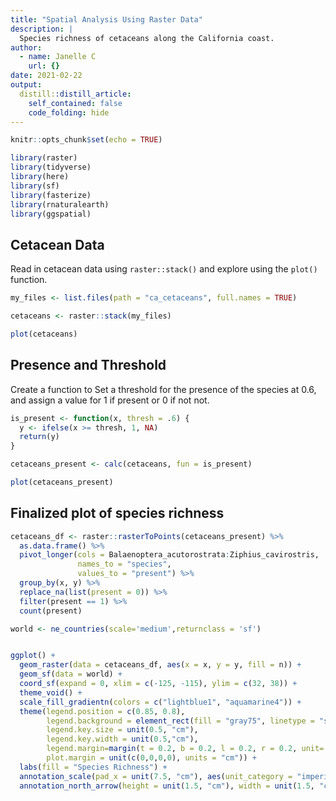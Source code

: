 ```yaml
---
title: "Spatial Analysis Using Raster Data"
description: |
  Species richness of cetaceans along the California coast.
author:
  - name: Janelle C
    url: {}
date: 2021-02-22
output:
  distill::distill_article:
    self_contained: false
    code_folding: hide
---
```



```r
knitr::opts_chunk$set(echo = TRUE)

library(raster)
library(tidyverse)
library(here)
library(sf)
library(fasterize)
library(rnaturalearth)
library(ggspatial)
```

## Cetacean Data

Read in cetacean data using `raster::stack()` and explore using the `plot()` function.

```r
my_files <- list.files(path = "ca_cetaceans", full.names = TRUE)

cetaceans <- raster::stack(my_files)

plot(cetaceans)
```

## Presence and Threshold


Create a function to Set a threshold for the presence of the species at 0.6, and assign a value for 1 if present or 0 if not not.


```r

is_present <- function(x, thresh = .6) {
  y <- ifelse(x >= thresh, 1, NA)
  return(y)
}

cetaceans_present <- calc(cetaceans, fun = is_present)

plot(cetaceans_present)

```

## Finalized plot of species richness

```r

cetaceans_df <- raster::rasterToPoints(cetaceans_present) %>% 
  as.data.frame() %>% 
  pivot_longer(cols = Balaenoptera_acutorostrata:Ziphius_cavirostris,
               names_to = "species",
               values_to = "present") %>%
  group_by(x, y) %>% 
  replace_na(list(present = 0)) %>% 
  filter(present == 1) %>% 
  count(present)

world <- ne_countries(scale='medium',returnclass = 'sf')


ggplot() +
  geom_raster(data = cetaceans_df, aes(x = x, y = y, fill = n)) +
  geom_sf(data = world) +
  coord_sf(expand = 0, xlim = c(-125, -115), ylim = c(32, 38)) +
  theme_void() +
  scale_fill_gradientn(colors = c("lightblue1", "aquamarine4")) +
  theme(legend.position = c(0.85, 0.8),
        legend.background = element_rect(fill = "gray75", linetype = "solid"),
        legend.key.size = unit(0.5, "cm"),
        legend.key.width = unit(0.5,"cm"),
        legend.margin=margin(t = 0.2, b = 0.2, l = 0.2, r = 0.2, unit='cm'),
        plot.margin = unit(c(0,0,0,0), units = "cm")) +
  labs(fill = "Species Richness") +
  annotation_scale(pad_x = unit(7.5, "cm"), aes(unit_category = "imperial", style = "bar")) +
  annotation_north_arrow(height = unit(1.5, "cm"), width = unit(1.5, "cm"), style = north_arrow_nautical())

```